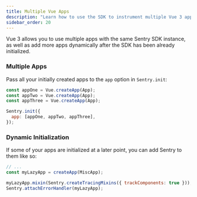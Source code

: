 ```yaml
---
title: Multiple Vue Apps
description: "Learn how to use the SDK to instrument multiple Vue 3 apps."
sidebar_order: 20
---
```


Vue 3 allows you to use multiple apps with the same Sentry SDK instance, as well as add more apps dynamically after the SDK has been already initialized.

### Multiple Apps

Pass all your initially created apps to the `app` option in `Sentry.init`:

```javascript {filename:main.js}
const appOne = Vue.createApp(App);
const appTwo = Vue.createApp(App);
const appThree = Vue.createApp(App);

Sentry.init({
  app: [appOne, appTwo, appThree],
});
```

### Dynamic Initialization

If some of your apps are initialized at a later point, you can add Sentry to them like so:

```javascript {filename:main.js}
// ...
const myLazyApp = createApp(MiscApp);

myLazyApp.mixin(Sentry.createTracingMixins({ trackComponents: true }));
Sentry.attachErrorHandler(myLazyApp);
```
